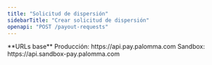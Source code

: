 ```yaml
---
title: "Solicitud de dispersión"
sidebarTitle: "Crear solicitud de dispersión"
openapi: "POST /payout-requests"
---
```


<Note>
  **URLs base** Producción: https://api.pay.palomma.com Sandbox:
  https://api.sandbox-pay.palomma.com
</Note>
